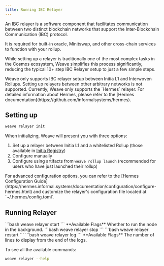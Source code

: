```yaml
---
title: Running IBC Relayer
---
```


An IBC relayer is a software component that facilitates communication between two distinct blockchain networks that support the Inter-Blockchain Communication (IBC) protocol.

It is required for built-in oracle, Minitswap, and other cross-chain services to function with your rollup.

While setting up a relayer is traditionally one of the most complex tasks in the Cosmos ecosystem, 
Weave simplifies this process significantly, reducing the typical 10+ step IBC Relayer setup to just a few simple steps.

<Warning>
Weave only supports IBC relayer setup between Initia L1 and Interwoven Rollups. Setting up relayers between other arbitrary networks is not supported.
</Warning>

<Note>
Currently, Weave only supports the `Hermes` relayer. For detailed information about Hermes, please refer to the [Hermes documentation](https://github.com/informalsystems/hermes).
</Note>

## Setting up

```bash
weave relayer init
```
When initializing, Weave will present you with three options:
1. Set up a relayer between Initia L1 and a whitelisted Rollup (those available in [Initia Registry](https://github.com/initia-labs/initia-registry))
2. Configure manually
3. Configure using artifacts from `weave rollup launch` (recommended for users who have just launched their rollup)

<Note>
For advanced configuration options, you can refer to the [Hermes Configuration Guide](https://hermes.informal.systems/documentation/configuration/configure-hermes.html) and customize the relayer's configuration file located at `~/.hermes/config.toml`.
</Note>

## Running Relayer

<Tabs>
  <Tab title="Start">
    ```bash
    weave relayer start
    ```
    **Available Flags**
    <ParamField path="--detach, -d" type="boolean" default="false">
      Whether to run the node in the background.
    </ParamField>
  </Tab>
  <Tab title="Stop">
    ```bash
    weave relayer stop
    ```
  </Tab>
  <Tab title="Restart">
    ```bash
    weave relayer restart
    ```
  </Tab>
  <Tab title="View logs">
    ```bash
    weave relayer log
    ```
    **Available Flags**
    <ParamField path="-n" type="number" default="100">
      The number of lines to display from the end of the logs.
    </ParamField>
  </Tab>
</Tabs>

To see all the available commands: 
```bash
weave relayer --help
```
